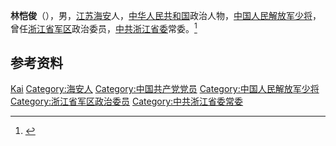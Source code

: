 '''林恺俊'''（{{bd|1952年|5月}}），男，[[江苏|江苏]][[海安|海安]]人，[[中华人民共和国|中华人民共和国]]政治人物，[[中国人民解放军少将|中国人民解放军少将]]，曾任[[浙江省军区|浙江省军区]]政治委员，[[中共浙江省委|中共浙江省委]]常委。<ref>{{Cite web|title=我市举行党政军领导新春团拜会|url=http://www.hangzhou.gov.cn/art/2010/2/9/art_809571_264293.html|accessdate=2020-10-17|work=杭州市人民政府|archive-date=2020-10-18|archive-url=https://web.archive.org/web/20201018154842/http://www.hangzhou.gov.cn/art/2010/2/9/art_809571_264293.html|dead-url=no}}</ref>

== 参考资料 ==
{{reflist}}

{{中国人物小作品}}

{{Authority control}}
{{DEFAULTSORT:Lin林}}
[[Category:林姓|Kai]]
[[Category:海安人|Category:海安人]]
[[Category:中国共产党党员|Category:中国共产党党员]]
[[Category:中国人民解放军少将|Category:中国人民解放军少将]]
[[Category:浙江省军区政治委员|Category:浙江省军区政治委员]]
[[Category:中共浙江省委常委|Category:中共浙江省委常委]]